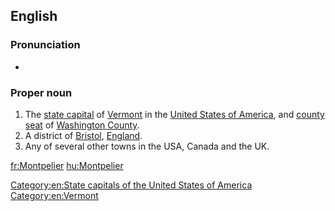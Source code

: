 ==English==
{{wikipedia}}

===Pronunciation===
* {{homophones|Montpellier|lang=en}}

===Proper noun===
{{en-proper noun}}

# The [[state capital]] of [[Vermont]] in the [[United States of America]], and [[county seat]] of [[Washington County]].
# A district of [[Bristol]], [[England]].
# Any of several other towns in the USA, Canada and the UK.

[[Category:en:State capitals of the United States of America]]
[[Category:en:Vermont]]
{{topics|en|England}}

[[fr:Montpelier]]
[[hu:Montpelier]]